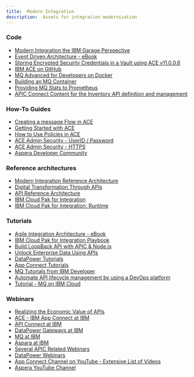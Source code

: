 ```yaml
---
title:  Modern Integration
description:  Assets for integration modernization
---
```


### Code

- [Modern Integration the IBM Garage Perspective](https://www.ibm.com/cloud/garage/architectures/modern-integration)
- [Event Driven Architecture - eBook](https://ibm-cloud-architecture.github.io/refarch-eda/)
- [Storing Encrypted Secuirty Credentials in a Vault using ACE v11.0.0.6](https://developer.ibm.com/integration/blog/2019/10/15/storing-encrypted-security-credentials-in-a-vault-using-app-connect-enterprise-v11-0-0-6/)
- [IBM ACE on GitHub](https://github.com/ot4i/ace-docker)
- [MQ Advanced for Developers on Docker](https://hub.docker.com/r/ibmcom/mq/)
- [Building an MQ Container](https://github.com/ibm-messaging/mq-container/blob/master/docs/building.md#building-a-production-image)
- [Providing MQ Stats to Prometheus](https://github.com/ibm-messaging/mq-container/blob/master/docs/internals.md#prometheus-metrics)
- [APIC Connect Content for the Inventory API definition and management](https://github.com/ibm-cloud-architecture/refarch-integration-api)

### How-To Guides

- [Creating a message Flow in ACE](https://developer.ibm.com/integration/docs/app-connect-enterprise/videos-for-ibm-app-connect-enterprise/#)
- [Getting Started with ACE](https://developer.ibm.com/integration/docs/app-connect-enterprise/videos-for-ibm-app-connect-enterprise/#)
- [How to Use Policies in ACE](https://developer.ibm.com/integration/docs/app-connect-enterprise/videos-for-ibm-app-connect-enterprise/#)
- [ACE Admin Security - UserID / Password](https://developer.ibm.com/integration/docs/app-connect-enterprise/videos-for-ibm-app-connect-enterprise/#)
- [ACE Admin Security - HTTPS](https://developer.ibm.com/integration/docs/app-connect-enterprise/videos-for-ibm-app-connect-enterprise/#)
- [Aspera Developer Community](https://developer.ibm.com/aspera/)

### Reference architectures

- [Modern Integration Reference Architecture](https://www.ibm.com/cloud/garage/architectures/modern-integration/reference-architecture)
- [Digital Transformation Through APIs](https://www.ibm.com/cloud/garage/architectures/apiArchitecture)
- [API Reference Architecture](https://www.ibm.com/cloud/garage/architectures/apiArchitecture/reference-architecture)
- [IBM Cloud Pak for Integration](https://www.ibm.com/cloud/cloud-pak-for-integration)
- [IBM Cloud Pak for Integration: Runtime](https://www.ibm.com/cloud/garage/architectures/cloud-pak-for-integration-runtime-solution)

### Tutorials

- [Agile Integration Architecture - eBook](https://www.ibm.com/downloads/cas/J7E0VLDY)
- [IBM Cloud Pak for Integration Playbook](https://pages.github.ibm.com/CASE/cloudpak-onboard-residency/integration/introduction/)
- [Build LoopBack API with APIC & Node.js](https://www.ibm.com/developerworks/library/wa-get-started-with-loopback-neward-1/index.html?cm_sp=developer-_-apic-dev-center-_-view-guide)
- [Unlock Enterprise Data Using APIs](https://developer.ibm.com/patterns/unlock-enterprise-data-using-apis/?cm_sp=developer-_-apic-dev-center-_-journey-landing-page)
- [DataPower Tutorials](https://github.com/ibm-datapower/datapower-tutorials)
- [App Connect Tutorials](https://developer.ibm.com/integration/docs/app-connect/tutorials-for-ibm-app-connect/)
- [MQ Tutorials from IBM Developer](https://developer.ibm.com/messaging/learn-mq/mq-tutorials/)
- [Automate API lifecycle management by using a DevOps platform](https://www.ibm.com/cloud/garage/tutorials/manage-api-lifecycle)
- [Tutorial - MQ on IBM Cloud](https://www.ibm.com/cloud/garage/tutorials/ibm-mq-on-cloud/tutorial-mq-on-ibm-cloud)

### Webinars

- [Realizing the Economic Value of APIs](https://www.ibm.com/cloud/garage/videos/efficient-api-deployment-with-devops-governance)
- [ACE - IBM App Connect at IBM](https://www.ibm.com/cloud/app-connect)
- [API Connect at IBM](https://www.ibm.com/cloud/api-connect)
- [DataPower Gateways at IBM](https://www.ibm.com/products/datapower-gateway)
- [MQ at IBM](https://www.ibm.com/products/mq)
- [Aspara at IBM](https://www.ibm.com/cloud/high-speed-data-transfer)
- [Several APIC Related Webinars](https://developer.ibm.com/apiconnect/resources/category/webinars/)
- [DataPower Webinars](https://developer.ibm.com/datapower/videos/)
- [App Connect Channel on YouTube - Extensive List of Videos](https://www.youtube.com/playlist?list=PLzpeuWUENMK2Q77xr7QkvLxU5YxOJxVSH)
- [Aspera YouTube Channel](https://www.youtube.com/watch?v=z3rcNn2u-LI&list=PLOspHqNVtKAB_rIzQs9tokpQWN8KAHryK)
